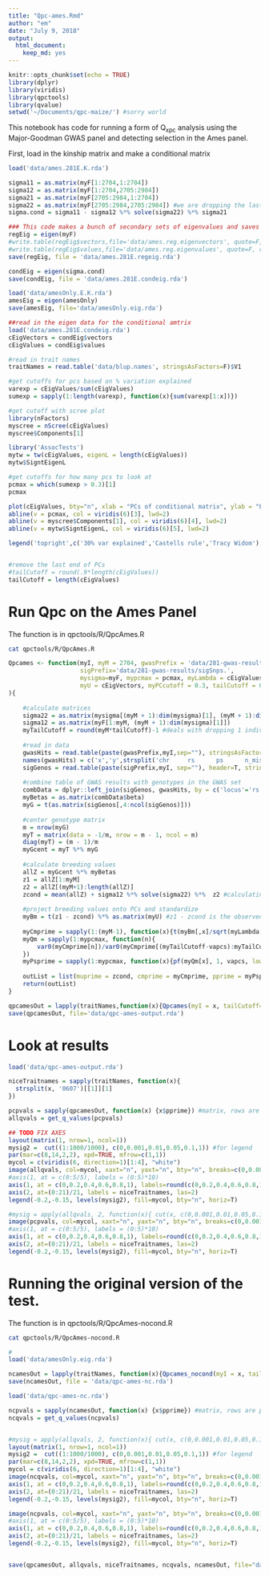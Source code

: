 ```yaml
---
title: "Qpc-ames.Rmd"
author: "em"
date: "July 9, 2018"
output:
  html_document:
    keep_md: yes
---
```


```r
knitr::opts_chunk$set(echo = TRUE)
library(dplyr)
library(viridis)
library(qpctools)
library(qvalue)
setwd('~/Documents/qpc-maize/') #sorry world

```

This notebook has code for running a form of Q<sub>xpc</sub> analysis using the Major-Goodman GWAS panel and detecting selection in the Ames panel.

First, load in the kinship matrix and make a conditional matrix
```r
load('data/ames.281E.K.rda')

sigma11 = as.matrix(myF[1:2704,1:2704])
sigma12 = as.matrix(myF[1:2704,2705:2984])
sigma21 = as.matrix(myF[2705:2984,1:2704])
sigma22 = as.matrix(myF[2705:2984,2705:2984]) #we are dropping the last row
sigma.cond = sigma11 - sigma12 %*% solve(sigma22) %*% sigma21 
```


```r
### This code makes a bunch of secondary sets of eigenvalues and saves them.
regEig = eigen(myF)
#write.table(regEig$vectors,file='data/ames.reg.eigenvectors', quote=F, row.names=F, col.names=F)
#write.table(regEig$values,file='data/ames.reg.eigenvalues', quote=F, row.names=F, col.names=F)
save(regEig, file = 'data/ames.281E.regeig.rda')

condEig = eigen(sigma.cond)
save(condEig, file = 'data/ames.281E.condeig.rda')

load('data/amesOnly.E.K.rda')
amesEig = eigen(amesOnly)
save(amesEig, file='data/amesOnly.eig.rda')

```

```r
##read in the eigen data for the conditional amtrix
load('data/ames.281E.condeig.rda')
cEigVectors = condEig$vectors
cEigValues = condEig$values

#read in trait names
traitNames = read.table('data/blup.names', stringsAsFactors=F)$V1

```

```r

#get cutoffs for pcs based on % variation explained
varexp = cEigValues/sum(cEigValues)
sumexp = sapply(1:length(varexp), function(x){sum(varexp[1:x])})

#get cutoff with scree plot
library(nFactors)
myscree = nScree(cEigValues)
myscree$Components[1]

library('AssocTests')
mytw = tw(cEigValues, eigenL = length(cEigValues))
mytw$SigntEigenL

#get cutoffs for how many pcs to look at
pcmax = which(sumexp > 0.3)[1]
pcmax

plot(cEigValues, bty="n", xlab = "PCs of conditional matrix", ylab = "Eigenvalues")
abline(v = pcmax, col = viridis(6)[3], lwd=2)
abline(v = myscree$Components[1], col = viridis(6)[4], lwd=2)
abline(v = mytw$SigntEigenL, col = viridis(6)[5], lwd=2)

legend('topright',c('30% var explained','Castells rule','Tracy Widom'), col = viridis(6)[3:5], lwd=2, bty="n")


#remove the last end of PCs 
#tailCutoff = round(.9*length(cEigValues))
tailCutoff = length(cEigValues)
```


# Run Qpc on the Ames Panel

The function is in qpctools/R/QpcAmes.R
```bash
cat qpctools/R/QpcAmes.R
```


```r

Qpcames <- function(myI, myM = 2704, gwasPrefix = 'data/281-gwas-results/ldfiltered.',
                    sigPrefix='data/281-gwas-results/sigSnps.',
                    mysigma=myF, mypcmax = pcmax, myLambda = cEigValues,
                    myU = cEigVectors, myPCcutoff = 0.3, tailCutoff = 0.9, vapcs = 50
){
    
    #calculate matrices
    sigma22 = as.matrix(mysigma[(myM + 1):dim(mysigma)[1], (myM + 1):dim(mysigma)[1]])
    sigma12 = as.matrix(myF[1:myM, (myM + 1):dim(mysigma)[1]])
    myTailCutoff = round(myM*tailCutoff)-1 #deals with dropping 1 individual due to mean centering
    
    #read in data
    gwasHits = read.table(paste(gwasPrefix,myI,sep=""), stringsAsFactors=F)
    names(gwasHits) = c('x','y',strsplit('chr     rs      ps      n_miss  allele1 allele0 af      beta    se      l_remle l_mle   p_wald  p_lrt   p_score', split=' +')[[1]])
    sigGenos = read.table(paste(sigPrefix,myI, sep=""), header=T, stringsAsFactors=F)
    
    #combine table of GWAS results with genotypes in the GWAS set
    combData = dplyr::left_join(sigGenos, gwasHits, by = c('locus'='rs'))
    myBetas = as.matrix(combData$beta)
    myG = t(as.matrix(sigGenos[,4:ncol(sigGenos)]))
    
    #center genotype matrix
    m = nrow(myG)
    myT = matrix(data = -1/m, nrow = m - 1, ncol = m)
    diag(myT) = (m - 1)/m
    myGcent = myT %*% myG
    
    #calculate breeding values
    allZ = myGcent %*% myBetas
    z1 = allZ[1:myM]
    z2 = allZ[(myM+1):length(allZ)]
    zcond = mean(allZ) + sigma12 %*% solve(sigma22) %*%  z2 #calculating the conditional prediction for Z (j)
    
    #project breeding values onto PCs and standardize
    myBm = t(z1 - zcond) %*% as.matrix(myU) #z1 - zcond is the observed - expected under conditional
    
    myCmprime = sapply(1:(myM-1), function(x){t(myBm[,x]/sqrt(myLambda[x]))})
    myQm = sapply(1:mypcmax, function(n){
        var0(myCmprime[n])/var0(myCmprime[(myTailCutoff-vapcs):myTailCutoff])
    })
    myPsprime = sapply(1:mypcmax, function(x){pf(myQm[x], 1, vapcs, lower.tail=F)})
    
    outList = list(muprime = zcond, cmprime = myCmprime, pprime = myPsprime)
    return(outList)
}
```

```r
qpcamesOut = lapply(traitNames,function(x){Qpcames(myI = x, tailCutoff=1, vapcs = 1352)})
save(qpcamesOut, file='data/qpc-ames-output.rda')

```

# Look at results
```r
load('data/qpc-ames-output.rda')

niceTraitnames = sapply(traitNames, function(x){
  strsplit(x, '0607')[[1]][1]
})

pcpvals = sapply(qpcamesOut, function(x) {x$pprime}) #matrix, rows are pvals, columns are traits
allqvals = get_q_values(pcpvals)

## TODO FIX AXES
layout(matrix(1, nrow=1, ncol=1))
mysig2 =  cut((1:1000/1000), c(0,0.001,0.01,0.05,0.1,1)) #for legend
par(mar=c(8,14,2,2), xpd=TRUE, mfrow=c(1,1))
mycol = c(viridis(6, direction=1)[1:4], "white")
image(allqvals, col=mycol, xaxt="n", yaxt="n", bty="n", breaks=c(0,0.001,0.01,0.05,0.1,1))
#axis(1, at = c(0:5/5), labels = (0:5)*10)
axis(1, at = c(0,0.2,0.4,0.6,0.8,1), labels=round(c(0,0.2,0.4,0.6,0.8,1)*nrow(allqvals)))
axis(2, at=(0:21)/21, labels = niceTraitnames, las=2)
legend(-0.2,-0.15, levels(mysig2), fill=mycol, bty="n", horiz=T)

#mysig = apply(allqvals, 2, function(x){ cut(x, c(0,0.001,0.01,0.05,0.1,1), labels=F)})
image(pcpvals, col=mycol, xaxt="n", yaxt="n", bty="n", breaks=c(0,0.001,0.01,0.05,0.1,1))
#axis(1, at = c(0:5/5), labels = (0:5)*10)
axis(1, at = c(0,0.2,0.4,0.6,0.8,1), labels=round(c(0,0.2,0.4,0.6,0.8,1)*nrow(allqvals)))
axis(2, at=(0:21)/21, labels = niceTraitnames, las=2)
legend(-0.2,-0.15, levels(mysig2), fill=mycol, bty="n", horiz=T)

```


# Running the original version of the test.

The function is in qpctools/R/QpcAmes-nocond.R
```bash
cat qpctools/R/QpcAmes-nocond.R
```


```r
#
load('data/amesOnly.eig.rda')

ncamesOut = lapply(traitNames, function(x){Qpcames_nocond(myI = x, tailCutoff=1, vapcs = 1352)})
save(ncamesOut, file = 'data/qpc-ames-nc.rda')

```

```r

load('data/qpc-ames-nc.rda')

ncpvals = sapply(ncamesOut, function(x) {x$pprime}) #matrix, rows are pvals, columns are traits
ncqvals = get_q_values(ncpvals)


#mysig = apply(allqvals, 2, function(x){ cut(x, c(0,0.001,0.01,0.05,0.1,1), labels=F)})
layout(matrix(1, nrow=1, ncol=1))
mysig2 =  cut((1:1000/1000), c(0,0.001,0.01,0.05,0.1,1)) #for legend
par(mar=c(8,14,2,2), xpd=TRUE, mfrow=c(1,1))
mycol = c(viridis(6, direction=1)[1:4], "white")
image(ncqvals, col=mycol, xaxt="n", yaxt="n", bty="n", breaks=c(0,0.001,0.01,0.05,0.1,1))
axis(1, at = c(0,0.2,0.4,0.6,0.8,1), labels=round(c(0,0.2,0.4,0.6,0.8,1)*nrow(allqvals)))
axis(2, at=(0:21)/21, labels = niceTraitnames, las=2)
legend(-0.2,-0.15, levels(mysig2), fill=mycol, bty="n", horiz=T)

image(ncpvals, col=mycol, xaxt="n", yaxt="n", bty="n", breaks=c(0,0.001,0.01,0.05,0.1,1))
#axis(1, at = c(0:5/5), labels = (0:5)*10)
axis(1, at = c(0,0.2,0.4,0.6,0.8,1), labels=round(c(0,0.2,0.4,0.6,0.8,1)*nrow(allqvals)))
axis(2, at=(0:21)/21, labels = niceTraitnames, las=2)
legend(-0.2,-0.15, levels(mysig2), fill=mycol, bty="n", horiz=T)


save(qpcamesOut, allqvals, niceTraitnames, ncqvals, ncamesOut, file="data/ames_qpc_data.rda")
````

